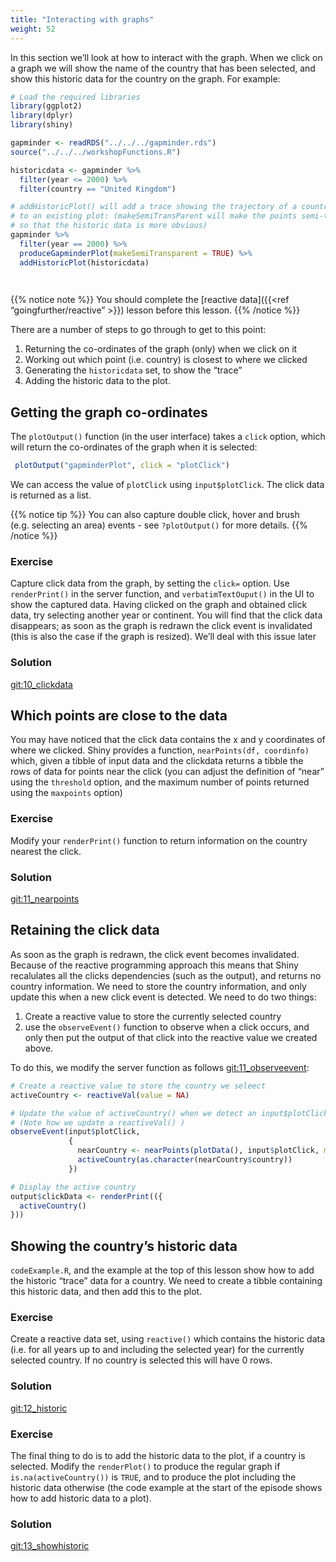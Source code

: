 ```yaml
---
title: "Interacting with graphs"
weight: 52
---
```


In this section we'll look at how to interact with the graph.  When we click on a graph we will show the name of the country that has been selected, and show this historic data for the country on the graph. For example:

```r

# Load the required libraries
library(ggplot2)
library(dplyr)
library(shiny)

gapminder <- readRDS("../../../gapminder.rds")
source("../../../workshopFunctions.R")

```


```r

historicdata <- gapminder %>% 
  filter(year <= 2000) %>% 
  filter(country == "United Kingdom")

# addHistoricPlot() will add a trace showing the trajectory of a country
# to an existing plot: (makeSemiTransParent will make the points semi-transparent
# so that the historic data is more obvious)
gapminder %>% 
  filter(year == 2000) %>% 
  produceGapminderPlot(makeSemiTransparent = TRUE) %>% 
  addHistoricPlot(historicdata)

   
```


{{% notice note %}}
You should complete the [reactive data]({{<ref "goingfurther/reactive" >}}) lesson before this lesson.
{{% /notice %}}

There are a number of steps to go through to get to this point:

1. Returning the co-ordinates of the graph (only) when we click on it
2. Working out which point (i.e. country) is closest to where we clicked
3. Generating the `historicdata` set, to show the "trace"
4. Adding the historic data to the plot.

## Getting the graph co-ordinates

The `plotOutput()` function (in the user interface) takes a `click` option, which will return the co-ordinates of the graph when it is selected:

```r
 plotOutput("gapminderPlot", click = "plotClick")
```

We can access the value of `plotClick` using `input$plotClick`.  The click data is returned as a list.

{{% notice tip %}}
You can also capture double click, hover and brush (e.g. selecting an area) events - see `?plotOutput()` for more details.
{{% /notice %}}

### Exercise

Capture click data from the graph, by setting the `click=` option.   Use `renderPrint()` in the server function, and `verbatimTextOuput()` in the UI to show the captured data.   Having clicked on the graph and obtained click data, try selecting another year or continent.  You will find that the click data disappears; as soon as the graph is redrawn the click event is invalidated (this is also the case if the graph is resized).  We'll deal with this issue later

### Solution

[git:10_clickdata]()

## Which points are close to the data

You may have noticed that the click data contains the x and y coordinates of where we clicked.  Shiny provides a function, `nearPoints(df, coordinfo)` which, given a tibble of input data and the clickdata returns a tibble the rows of data for points near the click (you can adjust the definition of "near" using the `threshold` option, and the maximum number of points returned using the `maxpoints` option)

### Exercise

Modify your `renderPrint()` function to return information on the country nearest the click.

### Solution

[git:11_nearpoints]()

##  Retaining the click data

As soon as the graph is redrawn, the click event becomes invalidated.  Because of the reactive programming approach this means that Shiny recalulates all the clicks dependencies (such as the output), and returns no country information.  We need to store the country information, and only update this when a new click event is detected.  We need to do two things:

1. Create a reactive value to store the currently selected country
2. use the `observeEvent()` function to observe when a click occurs, and only then put the output of that click into the reactive value we created above.

To do this, we modify the server function as follows [git:11_observeevent]():

```r
# Create a reactive value to store the country we seleect
activeCountry <- reactiveVal(value = NA)

# Update the value of activeCountry() when we detect an input$plotClick event
# (Note how we update a reactiveVal() )
observeEvent(input$plotClick, 
             {
               nearCountry <- nearPoints(plotData(), input$plotClick, maxpoints = 1)
               activeCountry(as.character(nearCountry$country))
             })

# Display the active country
output$clickData <- renderPrint(({
  activeCountry()
}))
```

## Showing the country's historic data

`codeExample.R`, and the example at the top of this lesson show how to add the historic "trace" data for a country.  We need to create a tibble containing this historic data, and then add this to the plot.

### Exercise

Create a reactive data set, using `reactive()` which contains the historic data (i.e. for all years up to and including the selected year) for the currently selected country.  If no country is selected this will have 0 rows. 

### Solution

[git:12_historic]()

### Exercise

The final thing to do is to add the historic data to the plot, if a country is selected. Modify the `renderPlot()` to produce the regular graph if `is.na(activeCountry())` is `TRUE`, and to produce the  plot including the historic data otherwise (the code example at the start of the episode shows how to add historic data to a plot). 

### Solution

[git:13_showhistoric]()







